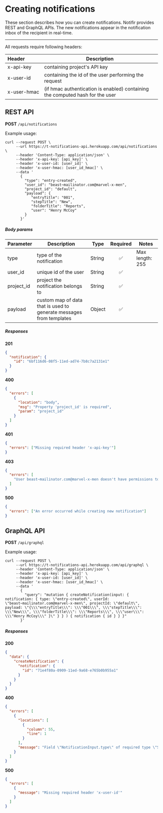 # Creating notifications

These section describes how you can create notifications. Notifir provides REST and GraphQL APIs. The new notifications appear in the notification inbox of the recipient in real-time.

---

All requests require following headers:

| Header&emsp;&emsp;&emsp; | Description                                                                   |
| ------------------------ | ----------------------------------------------------------------------------- |
| x-api-key                | containing project's API key                                                  |
| x-user-id                | containing the id of the user performing the request                          |
| x-user-hmac              | (if hmac authentication is enabled) containing the computed hash for the user |

## REST API

**POST** `/api/notifications`

Example usage:

```
curl --request POST \
     --url https://t-notifications-api.herokuapp.com/api/notifications \
     --header 'Content-Type: application/json' \
     --header 'x-api-key: [api_key]' \
     --header 'x-user-id: [user_id]' \
     --header 'x-user-hmac: [user_id_hmac]' \
     --data '
       {
         "type": "entry-created",
         "user_id": "beast~mailinator.com@marvel-x-men",
         "project_id": "default",
         "payload": {
            "entryTitle": "001",
            "stepTitle": "New",
            "folderTitle": "Reports",
            "user": "Henry McCoy"
         }
       }'
```

##### Body params

| Parameter  | Description                                                         | Type   | Required | Notes           |
| ---------- | ------------------------------------------------------------------- | ------ | :------: | --------------- |
| type       | type of the notification                                            | String |    ✅    | Max length: 255 |
| user_id    | unique id of the user                                               | String |    ✅    |                 |
| project_id | project the notification belongs to                                 | String |    ✅    |                 |
| payload    | custom map of data that is used to generate messages from templates | Object |    ✅    |                 |

##### Responses

**201**

```json
{
  "notification": {
    "id": "6bf116d6-08f5-11ed-ad74-7b8c7a2131e1"
  }
}
```

**400**

```json
{
  "errors": [
    {
      "location": "body",
      "msg": "Property 'project_id' is required",
      "param": "project_id"
    }
  ]
}
```

**401**

```json
{
  "errors": ["Missing required header 'x-api-key'"]
}
```

**403**

```json
{
  "errors": [
    "User beast~mailinator.com@marvel-x-men doesn't have permissions to add notification"
  ]
}
```

**500**

```json
{
  "errors": ["An error occurred while creating new notification"]
}
```

## GraphQL API

**POST** `/api/graphql`

Example usage:

```
curl --request POST \
     --url https://t-notifications-api.herokuapp.com/api/graphql \
     --header 'Content-Type: application/json' \
     --header 'x-api-key: [api_key]' \
     --header 'x-user-id: [user_id]' \
     --header 'x-user-hmac: [user_id_hmac]' \
     --data '
       {
         "query": "mutation { createNotification(input: { notification: { type: \"entry-created\", userId: \"beast~mailinator.com@marvel-x-men\", projectId: \"default\", payload: \"{\\\"entryTitle\\\": \\\"001\\\", \\\"stepTitle\\\": \\\"New\\\", \\\"folderTitle\\\": \\\"Reports\\\", \\\"user\\\": \\\"Henry McCoy\\\" }\" } } ) { notification { id } } }"
       }'

```

##### Responses

**200**

```json
{
  "data": {
    "createNotification": {
      "notification": {
        "id": "71e4f80a-0909-11ed-9a68-e765b0b955a1"
      }
    }
  }
}
```

**400**

```json
{
  "errors": [
    {
      "locations": [
        {
          "column": 55,
          "line": 1
        }
      ],
      "message": "Field \"NotificationInput.type\" of required type \"String!\" was not provided."
    }
  ]
}
```

**500**

```json
{
  "errors": [
    {
      "message": "Missing required header 'x-user-id'"
    }
  ]
}
```
